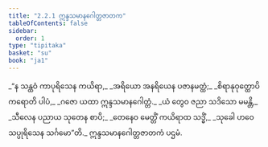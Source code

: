 ```yaml
---
title: "2.2.1 ဣန္ဒသမာနဂေါတ္တဇာတက"
tableOfContents: false
sidebar:
  order: 1
type: "tipitaka"
basket: "su"
book: "ja1"
---
```



<DynamicBreadcrumb />

<Division number="21" book="ja1">

<Paragraph number="374" type="verses" book="ja1">
_“န သန္ထဝံ ကာပုရိသေန ကယိရာ,_  
_အရိယော အနရိယေန ပဇာနမတ္ထံ;_  
_စိရာနုဝုတ္ထောပိ ကရောတိ ပါပံ,_  
_ဂဇော ယထာ ဣန္ဒသမာနဂေါတ္တံ._  

</Paragraph>

</Division>
<Division number="22" book="ja1">

<Paragraph number="375" type="verses" book="ja1">
_ယံ တွေဝ ဇညာ သဒိသော မမန္တိ,_  
_သီလေန ပညာယ သုတေန စာပိ;_  
_တေနေဝ မေတ္တိံ ကယိရာထ သဒ္ဓိံ,_  
_သုခေါ ဟဝေ သပ္ပုရိသေန သင်္ဂမော”တိ._  


</Paragraph>
</Division>

<Paragraph number="376" type="center" book="ja1">
ဣန္ဒသမာနဂေါတ္တဇာတကံ ပဌမံ.
</Paragraph>